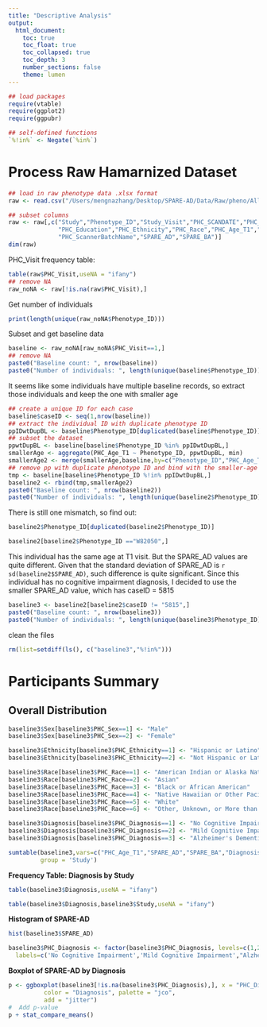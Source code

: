 ```yaml
---
title: "Descriptive Analysis"
output: 
  html_document:
    toc: true
    toc_float: true
    toc_collapsed: true
    toc_depth: 3
    number_sections: false
    theme: lumen
---
```


```r
## load packages
require(vtable)
require(ggplot2)
require(ggpubr)

## self-defined functions
`%!in%` <- Negate(`%in%`)
```

# Process Raw Hamarnized Dataset

```r
## load in raw phenotype data .xlsx format
raw <- read.csv("/Users/mengnazhang/Desktop/SPARE-AD/Data/Raw/pheno/All_T1-MUSE_CleanedApr2024.csv")

## subset columns
raw <- raw[,c("Study","Phenotype_ID","Study_Visit","PHC_SCANDATE","PHC_Visit","PHC_Sex",
              "PHC_Education","PHC_Ethnicity","PHC_Race","PHC_Age_T1","PHC_Diagnosis",
              "PHC_ScannerBatchName","SPARE_AD","SPARE_BA")]
dim(raw) 
```

PHC_Visit frequency table:
```r
table(raw$PHC_Visit,useNA = "ifany")
## remove NA
raw_noNA <- raw[!is.na(raw$PHC_Visit),]
```

Get number of individuals
```r
print(length(unique(raw_noNA$Phenotype_ID)))
```

Subset and get baseline data
```r
baseline <- raw_noNA[raw_noNA$PHC_Visit==1,]
## remove NA
paste0("Baseline count: ", nrow(baseline))
paste0("Number of individuals: ", length(unique(baseline$Phenotype_ID)))
```

It seems like some individuals have multiple baseline records, so extract those individuals and keep the one with smaller age
```r
## create a unique ID for each case
baseline$caseID <- seq(1,nrow(baseline))
## extract the individual ID with duplicate phenotype ID
ppIDwtDupBL <- baseline$Phenotype_ID[duplicated(baseline$Phenotype_ID)]
## subset the dataset
ppwtDupBL <- baseline[baseline$Phenotype_ID %in% ppIDwtDupBL,]
smallerAge <- aggregate(PHC_Age_T1 ~ Phenotype_ID, ppwtDupBL, min)
smallerAge2 <- merge(smallerAge,baseline,by=c("Phenotype_ID","PHC_Age_T1"))
## remove pp with duplicate phenotype ID and bind with the smaller-age set
tmp <- baseline[baseline$Phenotype_ID %!in% ppIDwtDupBL,]
baseline2 <- rbind(tmp,smallerAge2)
paste0("Baseline count: ", nrow(baseline2))
paste0("Number of individuals: ", length(unique(baseline2$Phenotype_ID)))
```

There is still one mismatch, so find out:
```r
baseline2$Phenotype_ID[duplicated(baseline2$Phenotype_ID)]
```

```r
baseline2[baseline2$Phenotype_ID =="W82050",] 
```

This individual has the same age at T1 visit. But the SPARE_AD values are quite different. Given that the standard deviation of SPARE_AD is `r sd(baseline2$SPARE_AD)`, such difference is quite significant. Since this individual has no cognitive impairment diagnosis, I decided to use the smaller SPARE_AD value, which has caseID = 5815


```r
baseline3 <- baseline2[baseline2$caseID != "5815",]
paste0("Baseline count: ", nrow(baseline3))
paste0("Number of individuals: ", length(unique(baseline3$Phenotype_ID)))
```

clean the files
```r
rm(list=setdiff(ls(), c("baseline3","%!in%")))
```

# Participants Summary

## Overall Distribution
```r
baseline3$Sex[baseline3$PHC_Sex==1] <- "Male"
baseline3$Sex[baseline3$PHC_Sex==2] <- "Female"

baseline3$Ethnicity[baseline3$PHC_Ethnicity==1] <- "Hispanic or Latino"
baseline3$Ethnicity[baseline3$PHC_Ethnicity==2] <- "Not Hispanic or Latino"

baseline3$Race[baseline3$PHC_Race==1] <- "American Indian or Alaska Native"
baseline3$Race[baseline3$PHC_Race==2] <- "Asian"
baseline3$Race[baseline3$PHC_Race==3] <- "Black or African American"
baseline3$Race[baseline3$PHC_Race==4] <- "Native Hawaiian or Other Pacific Islander"
baseline3$Race[baseline3$PHC_Race==5] <- "White"
baseline3$Race[baseline3$PHC_Race==6] <- "Other, Unknown, or More than one race"

baseline3$Diagnosis[baseline3$PHC_Diagnosis==1] <- "No Cognitive Impairment"
baseline3$Diagnosis[baseline3$PHC_Diagnosis==2] <- "Mild Cognitive Impairment"
baseline3$Diagnosis[baseline3$PHC_Diagnosis==3] <- "Alzheimer's Dementia"

sumtable(baseline3,vars=c("PHC_Age_T1","SPARE_AD","SPARE_BA","Diagnosis","Race","Sex","PHC_Education","Ethnicity"),
         group = 'Study')
```

**Frequency Table: Diagnosis by Study**

```r
table(baseline3$Diagnosis,useNA = "ifany")
```

```r
table(baseline3$Diagnosis,baseline3$Study,useNA = "ifany")
```


**Histogram of SPARE-AD**
```r
hist(baseline3$SPARE_AD)
```

```r
baseline3$PHC_Diagnosis <- factor(baseline3$PHC_Diagnosis, levels=c(1,2,3),
  labels=c('No Cognitive Impairment','Mild Cognitive Impairment',"Alzheimer's Dementia"))
```

**Boxplot of SPARE-AD by Diagnosis**

```r
p <- ggboxplot(baseline3[!is.na(baseline3$PHC_Diagnosis),], x = "PHC_Diagnosis", y = "SPARE_AD",
          color = "Diagnosis", palette = "jco",
          add = "jitter")
#  Add p-value
p + stat_compare_means()
```

